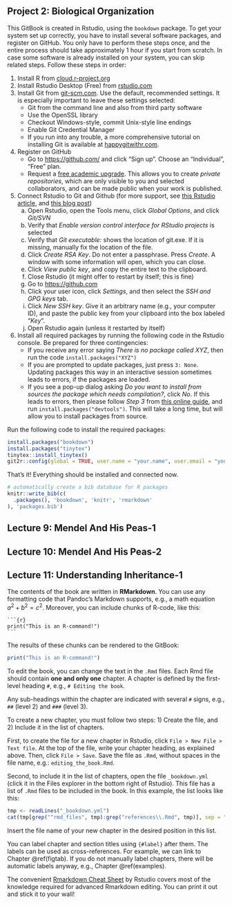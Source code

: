 ## Project 2: Biological Organization

This GitBook is created in Rstudio, using the `bookdown` package. To get your system set up correctly, you have to install several software packages, and register on GitHub. You only have to perform these steps once, and the entire process should take approximately 1 hour if you start from scratch. In case some software is already installed on your system, you can skip related steps. Follow these steps in order:

1.  Install R from [cloud.r-project.org](https://cloud.r-project.org/)
2.  Install Rstudio Desktop (Free) from [rstudio.com](https://rstudio.com/products/rstudio/download/#download) <!-- ALWAYS RUN AS ADMIN --> <!-- install rtools -->
3.  Install Git from [git-scm.com](https://git-scm.com/downloads). Use the default, recommended settings. It is especially important to leave these settings selected:
    -   Git from the command line and also from third party software
    -   Use the OpenSSL library <!--*For secure data transfer with GitHub*-->
    -   Checkout Windows-style, commit Unix-style line endings <!--*This is the preferred setting when collaborating with others on different platforms. Be prepared that, on windows, you will receive harmless notifications about LF to CRLF line endings.  *-->
    -   Enable Git Credential Manager <!--*For logging in to GitHub*-->
    -   If you run into any trouble, a more comprehensive tutorial on installing Git is available at [happygitwithr.com](https://happygitwithr.com/install-git.html).
4.  Register on GitHub
    -   Go to <https://github.com/> and click "Sign up". Choose an "Individual", "Free" plan.
    -   Request a [free academic upgrade](https://help.github.com/en/articles/applying-for-an-educator-or-researcher-discount). This allows you to create *private repositories*, which are only visible to you and selected collaborators, and can be made public when your work is published.
5.  Connect Rstudio to Git and Github (for more support, see [this Rstudio article](https://support.rstudio.com/hc/en-us/articles/200532077-Version-Control-with-Git-and-SVN), and [this blog post](https://www.r-bloggers.com/rstudio-and-github/))
    a.  Open Rstudio, open the Tools menu, click *Global Options*, and click *Git/SVN*
    b.  Verify that *Enable version control interface for RStudio projects* is selected
    c.  Verify that *Git executable:* shows the location of git.exe. If it is missing, manually fix the location of the file.
    d.  Click *Create RSA Key*. Do not enter a passphrase. Press *Create*. A window with some information will open, which you can close.
    e.  Click *View public key*, and copy the entire text to the clipboard.
    f.  Close Rstudio (it might offer to restart by itself; this is fine)
    g.  Go to <https://github.com>
    h.  Click your user icon, click *Settings*, and then select the *SSH and GPG keys* tab.
    i.  Click *New SSH key*. Give it an arbitrary name (e.g., your computer ID), and paste the public key from your clipboard into the box labeled "*Key*".
    j.  Open Rstudio again (unless it restarted by itself)
6.  Install all required packages by running the following code in the Rstudio console. Be prepared for three contingencies:
    -   If you receive any error saying *There is no package called XYZ*, then run the code `install.packages("XYZ")`
    -   If you are prompted to update packages, just press `3: None`. Updating packages this way in an interactive session sometimes leads to errors, if the packages are loaded.
    -   If you see a pop-up dialog asking *Do you want to install from sources the package which needs compilation?*, click *No*. If this leads to errors, then please follow *Step 3* from [this online guide](https://cjvanlissa.github.io/worcs/articles/setup.html), and run `install.packages("devtools")`. This will take a long time, but will allow you to install packages from source.

Run the following code to install the required packages:

```r
install.packages("bookdown")
install.packages("tinytex")
tinytex::install_tinytex()
git2r::config(global = TRUE, user.name = "your.name", user.email = "your.email")
```

That's it! Everything should be installed and connected now.

```r
# automatically create a bib database for R packages
knitr::write_bib(c(
  .packages(), 'bookdown', 'knitr', 'rmarkdown'
), 'packages.bib')
```

## Lecture 9: Mendel And His Peas-1

## Lecture 10: Mendel And His Peas-2

## Lecture 11: Understanding Inheritance-1

The contents of the book are written in **RMarkdown**. You can use any formatting code that Pandoc's Markdown supports, e.g., a math equation $a^2 + b^2 = c^2$. Moreover, you can include chunks of R-code, like this:

<pre><code>```{r}
print("This is an R-command!")
```</code></pre>

The results of these chunks can be rendered to the GitBook:

```r
print("This is an R-command!")
```

To edit the book, you can change the text in the `.Rmd` files. Each Rmd file should contain **one and only one** chapter. A chapter is defined by the first-level heading `#`, e.g., `# Editing the book`.

Any sub-headings within the chapter are indicated with several `#` signs, e.g., `##` (level 2) and `###` (level 3).

<!-- ## Creating new chapters -->

To create a new chapter, you must follow two steps: 1) Create the file, and 2) Include it in the list of chapters.

First, to create the file for a new chapter in Rstudio, click `File > New File > Text file`. At the top of the file, write your chapter heading, as explained above. Then, click `File > Save`. Save the file as `.Rmd`, without spaces in the file name, e.g.: `editing_the_book.Rmd`.

Second, to include it in the list of chapters, open the file `_bookdown.yml` (click it in the Files explorer in the bottom right of Rstudio). This file has a list of `.Rmd` files to be included in the book. In this example, the list looks like this:

```r
tmp <- readLines("_bookdown.yml")
cat(tmp[grep("^rmd_files", tmp):grep("references\\.Rmd", tmp)], sep = "\n")
```

Insert the file name of your new chapter in the desired position in this list.

<!-- ## Linking across chapters -->

You can label chapter and section titles using `{#label}` after them. The labels can be used as cross-references. For example, we can link to Chapter \@ref(figtab). If you do not manually label chapters, there will be automatic labels anyway, e.g., Chapter \@ref(examples).

<!-- ## Advanced editing -->

The convenient [Rmarkdown Cheat Sheet](https://rstudio.com/wp-content/uploads/2016/03/rmarkdown-cheatsheet-2.0.pdf) by Rstudio covers most of the knowledge required for advanced Rmarkdown editing. You can print it out and stick it to your wall!
